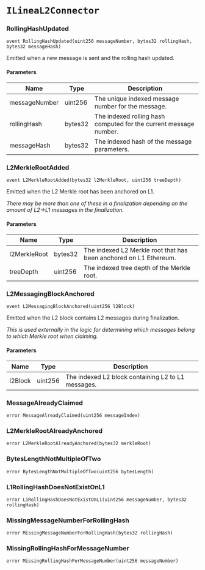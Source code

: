 # `ILineaL2Connector`

### RollingHashUpdated

```solidity
event RollingHashUpdated(uint256 messageNumber, bytes32 rollingHash, bytes32 messageHash)
```

Emitted when a new message is sent and the rolling hash updated.

#### Parameters

| Name | Type | Description |
| ---- | ---- | ----------- |
| messageNumber | uint256 | The unique indexed message number for the message. |
| rollingHash | bytes32 | The indexed rolling hash computed for the current message number. |
| messageHash | bytes32 | The indexed hash of the message parameters. |

### L2MerkleRootAdded

```solidity
event L2MerkleRootAdded(bytes32 l2MerkleRoot, uint256 treeDepth)
```

Emitted when the L2 Merkle root has been anchored on L1.

_There may be more than one of these in a finalization depending on the amount of L2->L1 messages in the finalization._

#### Parameters

| Name | Type | Description |
| ---- | ---- | ----------- |
| l2MerkleRoot | bytes32 | The indexed L2 Merkle root that has been anchored on L1 Ethereum. |
| treeDepth | uint256 | The indexed tree depth of the Merkle root. |

### L2MessagingBlockAnchored

```solidity
event L2MessagingBlockAnchored(uint256 l2Block)
```

Emitted when the L2 block contains L2 messages during finalization.

_This is used externally in the logic for determining which messages belong to which Merkle root when claiming._

#### Parameters

| Name | Type | Description |
| ---- | ---- | ----------- |
| l2Block | uint256 | The indexed L2 block containing L2 to L1 messages. |

### MessageAlreadyClaimed

```solidity
error MessageAlreadyClaimed(uint256 messageIndex)
```

### L2MerkleRootAlreadyAnchored

```solidity
error L2MerkleRootAlreadyAnchored(bytes32 merkleRoot)
```

### BytesLengthNotMultipleOfTwo

```solidity
error BytesLengthNotMultipleOfTwo(uint256 bytesLength)
```

### L1RollingHashDoesNotExistOnL1

```solidity
error L1RollingHashDoesNotExistOnL1(uint256 messageNumber, bytes32 rollingHash)
```

### MissingMessageNumberForRollingHash

```solidity
error MissingMessageNumberForRollingHash(bytes32 rollingHash)
```

### MissingRollingHashForMessageNumber

```solidity
error MissingRollingHashForMessageNumber(uint256 messageNumber)
```


